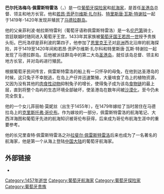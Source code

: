 '''巴尔托洛梅乌·佩雷斯特雷洛'''（{{lang-pt|'''Bartolomeu Perestrello'''或'''Pedro Moniz Perestrello'''}}，{{bd|约1395年||1457年||}}）是一位[[葡萄牙|葡萄牙]][[探险家|探险家]]和[[航海家|航海家]]，是首任[[圣港岛|圣港岛]]总督、领主和地方长官。他和[[若昂·贡萨尔维斯·扎尔科|若昂·贡萨尔维斯·扎尔科]]、[[特里斯唐·瓦斯·特谢拉|特里斯唐·瓦斯·特谢拉]]一起于1419年-1420年发现并殖民了[[马德拉群岛|马德拉群岛]]。

他的父亲菲利波·帕拉斯特雷利（葡萄牙语称佩雷斯特雷洛）是一名[[伦巴第|伦巴第]]骑士，宫廷联姻时随同进入葡萄牙王宫，1433年其家族被[[葡萄牙国王|葡萄牙国王]][[若昂一世|若昂一世]]授予贵族头衔。巴托洛缪是菲利波的第四子，他参加了[[恩里克王子|恩里克王子]]对[[非洲|非洲]]西北沿岸的航海探险，并于1419至1420年间和若昂·贡萨尔维斯·扎尔科和特里斯唐·瓦斯·特谢拉一起发现了马德拉群岛。后他被派往群岛中的第二大岛[[圣港岛|圣港岛]]，就任该岛总督、领主和地方长官，并对岛屿进行殖民。

根据葡萄牙民间传言，佩雷斯特雷洛的船上有一只怀孕的母兔，在他到达圣港岛的时候，这只兔子不幸脱逃，在岛上产仔并迅速繁殖，大量啃食了岛上的植物资源，又因为没有其他的[[肉食性动物|肉食性动物]]抑制兔子的增长，使得兔子成为该岛[[食物链|食物链]]的最上层，直到将整个岛屿的生态环境全部破坏，使圣港岛在数年间被[[沙漠化|沙漠化]]，至今仍未完全恢复。

他的一个女儿菲丽帕·莫妮丝（出生于1455年），在1479年嫁给了当时居住在马德拉岛上的[[克里斯托弗·哥伦布|克里斯托弗·哥伦布]]。作为嫁妆的一部分，佩雷斯特雷洛的航海笔记、大西洋海图和葡萄牙先进的航海知识被哥伦布获得，后来成为哥伦布航海生涯中的重要参考。

他的长兄里查特·佩雷斯特雷洛之孙[[拉斐尔·佩雷斯特雷洛|拉斐尔·佩雷斯特雷洛]]后来也成为了一名著名的航海家，他是第一个从海上登陆[[中国大陆|中国大陆]]的葡萄牙航海家。

==外部链接==
*{{geneall|55774}}

{{DEFAULTSORT:Perestrello, Bartolomeu}}
[[Category:1457年逝世|Category:1457年逝世]]
[[Category:葡萄牙航海家|Category:葡萄牙航海家]]
[[Category:葡萄牙探险家|Category:葡萄牙探险家]]
[[Category:葡萄牙贵族|Category:葡萄牙贵族]]

{{探险家小作品}}